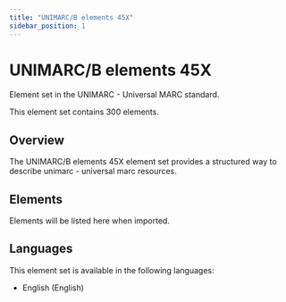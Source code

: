 ```yaml
---
title: "UNIMARC/B elements 45X"
sidebar_position: 1
---
```


# UNIMARC/B elements 45X

Element set in the UNIMARC - Universal MARC standard.

This element set contains 300 elements.

## Overview

The UNIMARC/B elements 45X element set provides a structured way to describe unimarc - universal marc resources.

## Elements

Elements will be listed here when imported.

## Languages

This element set is available in the following languages:
- English (English)
